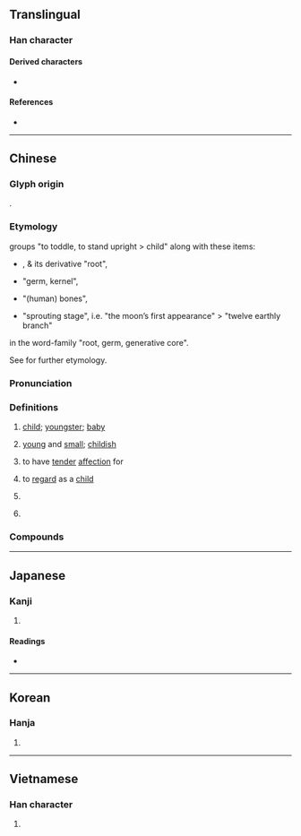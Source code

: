 {{character info}}
==Translingual==
{{stroke order|strokes=9}}

===Han character===
{{Han char|rn=39|rad=子|as=06|sn=9|four=10482|canj=NDYVO|ids=⿰子亥}}

====Derived characters====
* {{l|mul|[[𫫂]], [[𢱙]]}}

====References====
* {{Han ref|kx=0279.150|dkj=06977|dj=0548.100|hdz=21015.110|uh=5B69|ud=23401|bh=ABC4|bd=43972}}

----

==Chinese==
{{zh-forms|alt=㜾}}

===Glyph origin===
{{Han etym}}
{{Han compound|子|亥|ls=psc|c1=s|c2=p}}.

===Etymology===
{{zh-ref|Smith (2011)}} groups {{och-l|孩|tr=*gəə}} "to toddle, to stand upright > child" along with these items:

*{{och-l|荄|tr=*kəə}}, & its derivative {{och-l|根|tr=*kəən}} "root", 
*{{och-l|核|tr=*grəək}} "germ, kernel", 
*{{och-l|骸|tr=grəə}} "(human) bones", 
*{{och-l|亥|tr=*gəəʔ}} "sprouting stage", i.e. "the moon’s first appearance" > "twelve earthly branch"

in the word-family "root, germ, generative core".

See {{och-l|核|tr=grəək}} for further etymology.

===Pronunciation===
{{zh-pron
|m=hái
|ma=LL-Q7850 (zho)-雲角-孩.wav
|m-s=
|c=haai4,hoi4
|c-t=
|g=
|h=pfs=hài
|j=
|mb=hǎi
|md=hài
|mn=hâi
|mn-t=hai6/hai5
|w=3hhe
|x=
|mc=y
|oc=y
|cat=n,a,v,pn
}}

===Definitions===
{{zh-hanzi}}

# [[child]]; [[youngster]]; [[baby]]
#: {{zh-x|男孩|boy}}
# {{lb|zh|literary}} [[young]] and [[small]]; [[childish]]
# {{lb|zh|literary}} to have [[tender]] [[affection]] for
# {{lb|zh|literary}} to [[regard]] as a [[child]]
# {{lb|zh|obsolete}} {{zh-alt-form|咳|(''of baby'') to [[giggle]]; to [[laugh]]}}
# {{surname|zh}}

===Compounds===
{{zh-der|倒繃孩兒|傻孩子|兒孩兒|呆答孩|女孩兒|女孩子|嬰孩|孩乳|孩兒|孩兒們|孩兒面|孩子|孩子家|孩子氣|孩子王|孩子頭|孩提|孩氣|孩童|家生孩兒|小孩|小孩子家|帶孩子|弟子孩兒|打孩歌|摩孩羅|毛孩子|泥孩兒|男孩子|皮孩子|紅孩兒|臺孩|虎剌孩|野孩子}}

----

==Japanese==

===Kanji===
{{ja-kanji|grade=|rs=子06}}

# {{rfdef|ja|sort=子06}}

====Readings====
* {{ja-readings
|goon=がい
|kanon=かい
|kun=ちのみご-
}}

----

==Korean==

===Hanja===
{{ko-hanja|hangeul=해|rv=hae|mr=hae}}

# {{rfdef|ko|sort=子06}}

----

==Vietnamese==

===Han character===
{{vi-readings|reading=hài, hời|rs=子06}}

# {{rfdef|vi|sort=子06}}